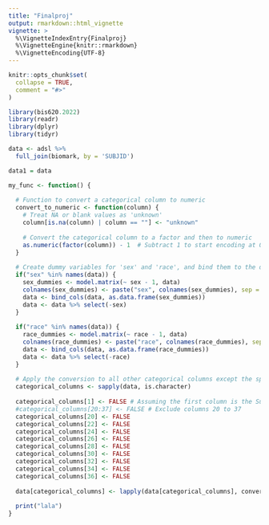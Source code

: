 ```yaml
---
title: "Finalproj"
output: rmarkdown::html_vignette
vignette: >
  %\VignetteIndexEntry{Finalproj}
  %\VignetteEngine{knitr::rmarkdown}
  %\VignetteEncoding{UTF-8}
---
```


```r
knitr::opts_chunk$set(
  collapse = TRUE,
  comment = "#>"
)
```

```r
library(bis620.2022)
library(readr)
library(dplyr)
library(tidyr)

data <- adsl %>%
  full_join(biomark, by = 'SUBJID')

data1 = data

my_func <- function() {
    
  # Function to convert a categorical column to numeric
  convert_to_numeric <- function(column) {
    # Treat NA or blank values as 'unknown'
    column[is.na(column) | column == ""] <- "unknown"
  
    # Convert the categorical column to a factor and then to numeric
    as.numeric(factor(column)) - 1  # Subtract 1 to start encoding at 0
  }
  
  # Create dummy variables for 'sex' and 'race', and bind them to the dataset
  if("sex" %in% names(data)) {
    sex_dummies <- model.matrix(~ sex - 1, data)
    colnames(sex_dummies) <- paste("sex", colnames(sex_dummies), sep = "_")
    data <- bind_cols(data, as.data.frame(sex_dummies))
    data <- data %>% select(-sex)
  }
  
  if("race" %in% names(data)) {
    race_dummies <- model.matrix(~ race - 1, data)
    colnames(race_dummies) <- paste("race", colnames(race_dummies), sep = "_")
    data <- bind_cols(data, as.data.frame(race_dummies))
    data <- data %>% select(-race)
  }
  
  # Apply the conversion to all other categorical columns except the specified ones
  categorical_columns <- sapply(data, is.character)
  
  categorical_columns[1] <- FALSE # Assuming the first column is the Subject ID
  #categorical_columns[20:37] <- FALSE # Exclude columns 20 to 37
  categorical_columns[20] <- FALSE
  categorical_columns[22] <- FALSE
  categorical_columns[24] <- FALSE
  categorical_columns[26] <- FALSE
  categorical_columns[28] <- FALSE
  categorical_columns[30] <- FALSE
  categorical_columns[32] <- FALSE
  categorical_columns[34] <- FALSE
  categorical_columns[36] <- FALSE
  
  data[categorical_columns] <- lapply(data[categorical_columns], convert_to_numeric)
  
  print("lala")
}
```
